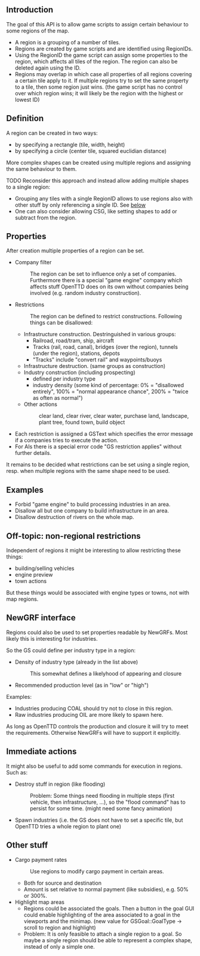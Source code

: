 == Introduction ==

The goal of this API is to allow game scripts to assign certain behaviour to some regions of the map.
* A region is a grouping of a number of tiles.
* Regions are created by game scripts and are identified using RegionIDs.
* Using the RegionID the game script can assign some properties to the region, which affects all tiles of the region. The region can also be deleted again using the ID.
* Regions may overlap in which case all properties of all regions covering a certain tile apply to it. If multiple regions try to set the same property to a tile, then some region just wins. (the game script has no control over which region wins; it will likely be the region with the highest or lowest ID)


== Definition ==

A region can be created in two ways:
* by specifying a rectangle (tile, width, height)
* by specifying a circle (center tile, squared euclidian distance)
More complex shapes can be created using multiple regions and assigning the same behaviour to them.

TODO Reconsider this approach and instead allow adding multiple shapes to a single region:
* Grouping any tiles with a single RegionID allows to use regions also with other stuff by only referencing a single ID. See [[en/#Other_stuff|below]]
* One can also consider allowing CSG, like setting shapes to add or subtract from the region.

== Properties ==

After creation multiple properties of a region can be set.
* Company filter
*: The region can be set to influence only a set of companies. Furthermore there is a special "game engine" company which affects stuff OpenTTD does on its own without companies being involved (e.g. random industry construction).
* Restrictions
*: The region can be defined to restrict constructions. Following things can be disallowed:
** Infrastructure construction. Destringuished in various groups:
*** Railroad, road/tram, ship, aircraft
*** Tracks (rail, road, canal), bridges (over the region), tunnels (under the region), stations, depots
*** "Tracks" include "convert rail" and waypoints/buoys
** Infrastructure destruction. (same groups as construction)
** Industry construction (including prospecting)
*** defined per industry type
*** industry density (some kind of percentage: 0% = "disallowed entirely", 100% = "normal appearance chance", 200% = "twice as often as normal")
** Other actions
**: clear land, clear river, clear water, purchase land, landscape, plant tree, found town, build object
* Each restriction is assigned a GSText which specifies the error message if a companies tries to execute the action.
* For AIs there is a special error code "GS restriction applies" without further details.

It remains to be decided what restrictions can be set using a single region, resp. when multiple regions with the same shape need to be used.

== Examples ==

* Forbid "game engine" to build processing industries in an area.
* Disallow all but one company to build infrastructure in an area.
* Disallow destruction of rivers on the whole map.


== Off-topic: non-regional restrictions ==

Independent of regions it might be interesting to allow restricting these things:
* building/selling vehicles
* engine preview
* town actions
But these things would be associated with engine types or towns, not with map regions.


== NewGRF interface ==

Regions could also be used to set properties readable by NewGRFs.
Most likely this is interesting for industries.

So the GS could define per industry type in a region:
* Density of industry type (already in the list above)
*: This somewhat defines a likelyhood of appearing and closure
* Recommended production level (as in "low" or "high")

Examples:
* Industries producing COAL should try not to close in this region.
* Raw industries producing OIL are more likely to spawn here.

As long as OpenTTD controls the production and closure it will try to meet the requirements.
Otherwise NewGRFs will have to support it explicitly.


== Immediate actions ==

It might also be useful to add some commands for execution in regions. Such as:
* Destroy stuff in region (like flooding)
*: Problem: Some things need flooding in multiple steps (first vehicle, then infrastructure, ...), so the "flood command" has to persist for some time. (might need some fancy animation)
* Spawn industries (i.e. the GS does not have to set a specific tile, but OpenTTD tries a whole region to plant one)


== Other stuff ==

* Cargo payment rates
*: Use regions to modify cargo payment in certain areas.
** Both for source and destination
** Amount is set relative to normal payment (like subsidies), e.g. 50% or 300%.
* Highlight map areas
** Regions could be associated the goals. Then a button in the goal GUI could enable highlighting of the area associated to a goal in the viewports and the minimap. (new value for GSGoal::GoalType -> scroll to region and highlight)
** Problem: It is only feasible to attach a single region to a goal. So maybe a single region should be able to represent a complex shape, instead of only a simple one.